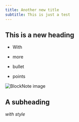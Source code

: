 ```yaml
---
title: Another new title
subtitle: This is just a test
---
```


## This is a new heading

* With

* more

* bullet

* points

![BlockNote image](https://placehold.co/600x400)

## A subheading

*with style*
